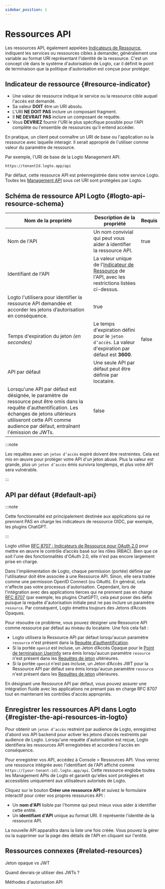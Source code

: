 ```yaml
---
sidebar_position: 1
---
```


# Ressources API

Les ressources API, également appelées [Indicateurs de Ressource](https://www.rfc-editor.org/rfc/rfc8707.html), indiquent les services ou ressources cibles à demander, généralement une variable au format URI représentant l'identité de la ressource. C'est un concept clé dans le système d'autorisation de Logto, car il définit le point de terminaison que la politique d'autorisation est conçue pour protéger.

## Indicateur de ressource \{#resource-indicator}

- Une valeur de ressource indique le service ou la ressource cible auquel l'accès est demandé.
- Sa valeur **DOIT** être un URI absolu.
- L'URI **NE DOIT PAS** inclure un composant fragment.
- Il **NE DEVRAIT PAS** inclure un composant de requête.
- Vous **DEVRIEZ** fournir l'URI le plus spécifique possible pour l'API complète ou l'ensemble de ressources qu'il entend accéder.

En pratique, un client peut connaître un URI de base ou l'application ou la ressource avec laquelle interagir. Il serait approprié de l'utiliser comme valeur du paramètre de ressource.

Par exemple, l'URI de base de la Logto Management API.

```
https://tenantId.logto.app/api
```

Par défaut, cette ressource API est préenregistrée dans votre service Logto. Toutes les [Management API](https://openapi.logto.io/) sous cet URI sont protégées par Logto.

## Schéma de ressource API Logto \{#logto-api-resource-schema}

| **Nom de la propriété**                                                                                                                                                                                                                | **Description de la propriété**                                                                                                                 | **Requis** |
| -------------------------------------------------------------------------------------------------------------------------------------------------------------------------------------------------------------------------------------- | ----------------------------------------------------------------------------------------------------------------------------------------------- | ---------- |
| Nom de l'API                                                                                                                                                                                                                           | Un nom convivial qui peut vous aider à identifier la ressource API.                                                                             | true       |
| Identifiant de l'API                                                                                                                                                                                                                   | La valeur unique de l'[Indicateur de Ressource](https://www.rfc-editor.org/rfc/rfc8707.html) de l'API, avec les restrictions listées ci-dessus. |
| Logto l'utilisera pour identifier la ressource API demandée et accorder les jetons d’autorisation en conséquence.                                                                                                                      | true                                                                                                                                            |
| Temps d'expiration du jeton _(en secondes)_                                                                                                                                                                                            | Le temps d'expiration défini pour le `jeton d’accès`. La valeur d'expiration par défaut est **3600**.                                           | false      |
| API par défaut                                                                                                                                                                                                                         | Une seule API par défaut peut être définie par locataire.                                                                                       |
| Lorsqu'une API par défaut est désignée, le paramètre de ressource peut être omis dans la requête d'authentification. Les échanges de jetons ultérieurs utiliseront cette API comme audience par défaut, entraînant l'émission de JWTs. | false                                                                                                                                           |

:::note

Les requêtes avec un `jeton d’accès` expiré doivent être restreintes. Cela est mis en œuvre pour protéger votre API d'un jeton abusé. Plus la valeur est grande, plus un `jeton d’accès` émis survivra longtemps, et plus votre API sera vulnérable.

:::

## API par défaut \{#default-api}

:::note

Cette fonctionnalité est principalement destinée aux applications qui ne prennent PAS en charge les indicateurs de ressource OIDC, par exemple, les plugins ChatGPT.

:::

Logto utilise [RFC 8707 : Indicateurs de Ressource pour OAuth 2.0](https://www.rfc-editor.org/rfc/rfc8707) pour mettre en œuvre le contrôle d’accès basé sur les rôles (RBAC). Bien que ce soit l'une des fonctionnalités d'OAuth 2.0, elle n'est pas encore largement prise en charge.

Dans l'implémentation de Logto, chaque permission (portée) définie par l'utilisateur doit être associée à une Ressource API. Sinon, elle sera traitée comme une permission OpenID Connect (ou OAuth). En général, cela n'affecte pas votre processus d'autorisation. Cependant, lors de l'intégration avec des applications tierces qui ne prennent pas en charge [RFC 8707](https://www.rfc-editor.org/rfc/rfc8707.html) (par exemple, les plugins ChatGPT), cela peut poser des défis puisque la requête d'autorisation initiale peut ne pas inclure un paramètre `resource`. Par conséquent, Logto émettra toujours des Jetons d’Accès Opaques.

Pour résoudre ce problème, vous pouvez désigner une Ressource API comme ressource par défaut au niveau du locataire. Une fois cela fait :

- Logto utilisera la Ressource API par défaut lorsqu'aucun paramètre `resource` n'est présent dans la [Requête d’authentification](https://openid.net/specs/openid-connect-core-1_0.html#AuthRequest).
- Si la portée `openid` est incluse, un Jeton d’Accès Opaque pour le [Point de terminaison Userinfo](https://openid.net/specs/openid-connect-core-1_0.html#UserInfo) sera émis lorsqu'aucun paramètre `resource` n'est présent dans les [Requêtes de jeton](https://openid.net/specs/openid-connect-core-1_0.html#TokenRequest) ultérieures.
- Si la portée `openid` n'est pas incluse, un Jeton d’Accès JWT pour la Ressource API par défaut sera émis lorsqu'aucun paramètre `resource` n'est présent dans les [Requêtes de jeton](https://openid.net/specs/openid-connect-core-1_0.html#TokenRequest) ultérieures.

En désignant une Ressource API par défaut, vous pouvez assurer une intégration fluide avec les applications ne prenant pas en charge RFC 8707 tout en maintenant les contrôles d'accès appropriés.

## Enregistrer les ressources API dans Logto \{#register-the-api-resources-in-logto}

Pour obtenir un `jeton d’accès` restreint par audience de Logto, enregistrez d'abord vos API backend pour activer les jetons d’accès restreints par audience de Logto. Lorsqu'une requête d'autorisation est reçue, Logto identifiera les ressources API enregistrées et accordera l'accès en conséquence.

Pour enregistrer vos API, accédez à <CloudLink to="/api-resources">Console > Ressources API</CloudLink>. Vous verrez une ressource intégrée avec l'identifiant de l'API affiché comme `https://[your-tenant-id].logto.app/api`. Cette ressource englobe toutes les Management APIs de Logto et garantit qu'elles sont protégées et accessibles uniquement aux utilisateurs autorisés de Logto.

Cliquez sur le bouton **Créer une ressource API** et suivez le formulaire interactif pour créer vos propres ressources API :

- Un **nom d'API** lisible par l'homme qui peut mieux vous aider à identifier cette entité.
- Un **identifiant d'API** unique au format URI. Il représente l'identité de la ressource API.

La nouvelle API apparaîtra dans la liste une fois créée. Vous pouvez la gérer ou la supprimer sur la page des détails de l'API en cliquant sur l'entité.

## Ressources connexes \{#related-resources}

<Url href="https://blog.logto.io/opaque-token-vs-jwt">Jeton opaque vs JWT</Url>

<Url href="https://blog.logto.io/when-should-i-use-jwts">Quand devrais-je utiliser des JWTs ?</Url>

<Url href="https://blog.logto.io/api-authorization-methods">Méthodes d'autorisation API</Url>
